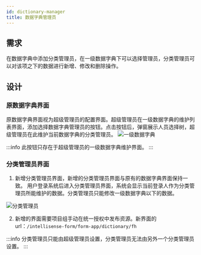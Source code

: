 ```yaml
---
id: dictionary-manager
title: 数据字典管理员
---
```


## 需求

在数据字典中添加分类管理员，在一级数据字典下可以选择管理员，分类管理员可以对该项之下的数据进行新增、修改和删除操作。

## 设计

### 原数据字典界面

原数据字典界面视为超级管理员的配置界面。超级管理员在一级数据字典的维护列表界面，添加选择数据字典管理员的按钮。点击按钮后，弹窗展示人员选择树，超级管理员在此维护当前数据字典的分类管理员。
![一级数据字典](./assets/dictionary_level_one.png)

:::info
此按钮只存在于超级管理员的一级数据字典维护界面。
:::

### 分类管理员界面

1. 新增分类管理员界面，新增的分类管理员界面与原有的数据字典界面保持一致。
   用户登录系统后进入分类管理员界面，系统会显示当前登录人作为分类管理员所能维护的数据。分类管理员只能修改一级数据字典以下的数据。

![分类管理员](./assets/dictionary_fl_manager.png)

2. 新增的界面需要项目组手动在统一授权中发布资源。新界面的 url：`/intellisense-form/form-app/dictionary/fh`

:::info
分类管理员只能由超级管理员设置，分类管理员无法由另外一个分类管理员设置。
:::
